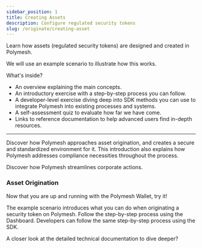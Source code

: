 ```yaml
---
sidebar_position: 1
title: Creating Assets
description: Configure regulated security tokens
slug: /originate/creating-asset
---
```


<YoutubePlayer videoId="TGDBulqZUM0" />

Learn how assets (regulated security tokens) are designed and created in Polymesh.

We will use an example scenario to illustrate how this works.

What's inside?

- An overview explaining the main concepts.
- An introductory exercise with a step-by-step process you can follow.
- A developer-level exercise diving deep into SDK methods you can use to integrate Polymesh into existing processes and systems.
- A self-assessment quiz to evaluate how far we have come.
- Links to reference documentation to help advanced users find in-depth resources.

---

<OverviewBox title="Overview: The Polymesh solution to asset origination" linkHref="/originate/origination-process" linkText="Overview" imgSrc="/img/tmpAssets/illu-p-screen.svg">

Discover how Polymesh approaches asset origination, and creates a secure and standardized environment for it. This introduction also explains how Polymesh addresses compliance necessities throughout the process.

Discover how Polymesh streamlines corporate actions.

</OverviewBox>

<h3>Asset Origination</h3>
Now that you are up and running with the Polymesh Wallet, try it!

The example scenario introduces what you can do when originating a security token on Polymesh. Follow the step-by-step process using the Dashboard. Developers can follow the same step-by-step process using the SDK.

<ActionCardWrapper>
  <ActionCard
    href="/docs/originate/dashboard"
    text="Originate an asset with the Dashboard"
    desc="Discover the no-code approach to creating a Polymesh Security Token."
  ></ActionCard>
  <ActionCard
    href="/originate/sdk"
    text="Originate an asset with the SDK"
    desc="Integrate asset creation into your in-house sytems with the Polymesh SDK."
  ></ActionCard>

</ActionCardWrapper>

<OverviewBox title="Dive into further resources" linkHref="https://github.com/PolymeshAssociation/polymesh-sdk/wiki" linkText="Explore" imgSrc="/img/tmpAssets/illu-p-code.svg" external="true">

A closer look at the detailed technical documentation to dive deeper?

</OverviewBox>
